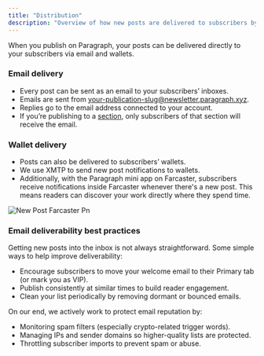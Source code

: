 ```yaml
---
title: "Distribution"
description: "Overview of how new posts are delivered to subscribers by email and to wallets."
---
```


When you publish on Paragraph, your posts can be delivered directly to your subscribers via email and wallets.

### Email delivery

- Every post can be sent as an email to your subscribers’ inboxes.
- Emails are sent from [your-publication-slug@newsletter.paragraph.xyz](mailto:your-publication-slug@newsletter.paragraph.xyz).
- Replies go to the email address connected to your account.
- If you’re publishing to a [section](/publish/sections), only subscribers of that section will receive the email.

### Wallet delivery

- Posts can also be delivered to subscribers’ wallets.
- We use XMTP to send new post notifications to wallets.
- Additionally, with the Paragraph mini app on Farcaster, subscribers receive notifications inside Farcaster whenever there's a new post. This means readers can discover your work directly where they spend time.

![New Post Farcaster Pn](/images/new-post-farcaster.png)

### Email deliverability best practices

Getting new posts into the inbox is not always straightforward. Some simple ways to help improve deliverability:

- Encourage subscribers to move your welcome email to their Primary tab (or mark you as VIP).
- Publish consistently at similar times to build reader engagement.
- Clean your list periodically by removing dormant or bounced emails.

On our end, we actively work to protect email reputation by:

- Monitoring spam filters (especially crypto-related trigger words).
- Managing IPs and sender domains so higher-quality lists are protected.
- Throttling subscriber imports to prevent spam or abuse.